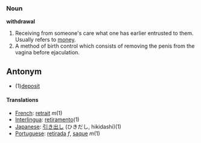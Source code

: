 ===Noun===
'''withdrawal'''

#Receiving from someone's care what one has earlier entrusted to them.  Usually refers to [[money]].
#A method of birth control which consists of removing the penis from the vagina before ejaculation.

==Antonym==
*(1)[[deposit]]

====Translations====
*[[French]]: [[retrait]] ''m''(1)
*[[Interlingua]]: [[retiramento]](1)
*[[Japanese]]: [[引き出し]] (ひきだし, hikidashi)(1)
*[[Portuguese]]: [[retirada]] ''f'', [[saque]] ''m''(1)